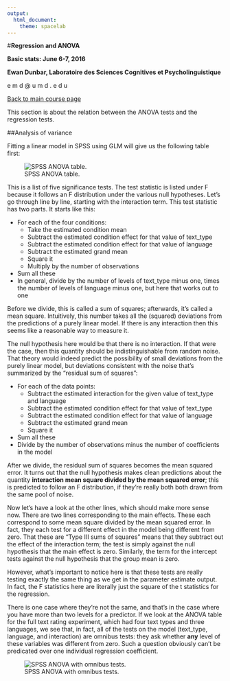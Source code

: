 ```yaml
---
output: 
  html_document: 
    theme: spacelab
---
```


#**Regression and ANOVA**

**Basic stats: June 6-7, 2016**

**Ewan Dunbar, Laboratoire des Sciences Cognitives et Psycholinguistique**

e m d   @   u m d  .  e d u

[Back to main course page](index.html)

This section is about the relation between the ANOVA tests and the regression tests.

##Analysis of variance

Fitting a linear model in SPSS using GLM will give us the following table first:

![SPSS ANOVA table.](images/spss_anova_table.png)

This is a list of five significance tests. The test statistic is listed under F because it follows an F distribution under the various null hypotheses. Let's go through line by line, starting with the interaction term. This test statistic has two parts. It starts like this:

- For each of the four conditions:
    - Take the estimated condition mean 
    - Subtract the estimated condition effect for that value of text_type
    - Subtract the estimated condition effect for that value of language
    - Subtract the estimated grand mean
    - Square it
    - Multiply by the number of observations
- Sum all these
- In general, divide by the number of levels of text_type minus one, times the number of levels of language minus one, but here that works out to one

Before we divide, this is called a sum of squares; afterwards, it's called a mean square. Intuitively, this number takes all the (squared) deviations from the predictions of a purely linear model. If there is any interaction then this seems like a reasonable way to measure it.

The null hypothesis here would be that there is no interaction. If that were the case, then this quantity should be indistinguishable from random noise. That theory would indeed predict the possibility of small deviations from the purely linear model, but deviations consistent with the noise that's summarized by the "residual sum of squares": 

- For each of the data points:
    - Subtract the estimated interaction for the given value of text_type and language
    - Subtract the estimated condition effect for that value of text_type
    - Subtract the estimated condition effect for that value of language
    - Subtract the estimated grand mean
    - Square it
- Sum all these
- Divide by the number of observations minus the number of coefficients in the model

After we divide, the residual sum of squares becomes the mean squared error. It turns out that the null hypothesis makes clean predictions about the quantity **interaction mean square divided by the mean squared error**; this is predicted to follow an F distribution, if they're really both both drawn from the same pool of noise.

Now let's have a look at the other lines, which should make more sense now. There are two lines corresponding to the main effects. These each correspond to some mean square divided by the mean squared error. In fact, they each test for a different effect in the model being different from zero. That these are "Type III sums of squares" means that they subtract out the effect of the interaction term; the test is simply against the null hypothesis that the main effect is zero.  Similarly, the term for the intercept tests against the null hypothesis that the group mean is zero.

However, what's important to notice here is that these tests are really testing exactly the same thing as we get in the parameter estimate output. In fact, the F statistics here are literally just the square of the t statistics for the regression. 

There is one case where they're not the same, and that's in the case where you have more than two levels for a predictor. If we look at the ANOVA table for the full text rating experiment, which had four text types and three languages, we see that, in fact, all of the tests on the model (text_type, language, and interaction) are omnibus tests: they ask whether **any** level of these variables was different from zero. Such a question obviously can't be predicated over one individual regression coefficient.

![SPSS ANOVA with omnibus tests.](images/spss_anova_omnibus.png)